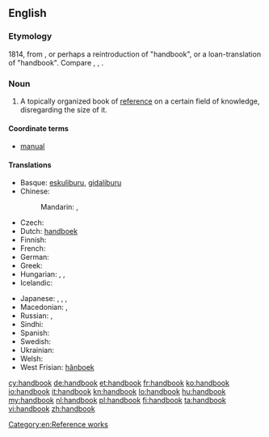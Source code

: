 ==English==

===Etymology===
1814, from {{compound|hand|book|lang=en}}, or perhaps a reintroduction of {{etyl|ang}} {{term|handboc|handbōc|lang=ang}} "handbook", or a loan-translation of {{etyl|de|-}} {{term|Handbuch|lang=de}}
"handbook". Compare {{etyl|nl|-}} {{term|handboek|lang=nl}}, {{etyl|da|-}} {{term|håndbog|lang=da}}, {{etyl|sv|-}} {{term|handbok|lang=sv}}.

===Noun===
{{wikipedia}}
{{en-noun}}

# A topically organized book of [[reference]] on a certain field of knowledge, disregarding the size of it.

====Coordinate terms====
* [[manual]]

====Translations====
{{trans-top|a book of reference}}
* Basque: [[eskuliburu]], [[gidaliburu]]
* Chinese:
*: Mandarin: {{t-|cmn|手冊|sc=Hani}}, {{t-|cmn|手册|tr=shǒucè|sc=Hani}}
* Czech: {{t-|cs|příručka|f}}
* Dutch: [[handboek]] {{n}}
* Finnish: {{t+|fi|käsikirja}}
* French: {{t+|fr|manuel|m}}
* German: {{t+|de|Handbuch|n}}
* Greek: {{t+|el|εγχειρίδιο|n|tr=encheirídio}}
* Hungarian: {{t+|hu|kézikönyv}}, {{t-|hu|segédkönyv}}, {{t+|hu|tankönyv}}
* Icelandic: {{t+|is|handbók|f}}
{{trans-mid}}
* Japanese: {{t-|ja|便覧|tr=べんらん, benran|sc=Jpan}}, {{t-|ja|ハンドブック|tr=handobukku|sc=Jpan}}, {{t-|ja|手帳|tr=てちょう, techō|sc=Jpan}}, {{t-|ja|手帖|tr=てちょう, techō|sc=Jpan}}
* Macedonian: {{t-|mk|прирачник|m|tr=príračnik}},  {{t-|mk|упатство|n|tr=úpatstvo}}
* Russian: {{t+|ru|справочник|m|tr=správočnik}}, {{t-|ru|posóbije|n|tr=posóbije|alt=пособие|sc=Cyrl}}
* Sindhi: {{sd-Arab|دَستِينامو}} {{m}}
* Spanish: {{t+|es|manual|m}}
* Swedish: {{t+|sv|handbok|c}}
* Ukrainian: {{t+|uk|довідник|m|tr=dovidnýk|sc=Cyrl}}
* Welsh: {{t+|cy|llawlyfr|m|xs=Welsh}}
* West Frisian: [[hânboek]] {{n}}
{{trans-bottom}}

[[Category:en:Reference works]]

[[cy:handbook]]
[[de:handbook]]
[[et:handbook]]
[[fr:handbook]]
[[ko:handbook]]
[[io:handbook]]
[[it:handbook]]
[[kn:handbook]]
[[lo:handbook]]
[[hu:handbook]]
[[my:handbook]]
[[nl:handbook]]
[[pl:handbook]]
[[fi:handbook]]
[[ta:handbook]]
[[vi:handbook]]
[[zh:handbook]]